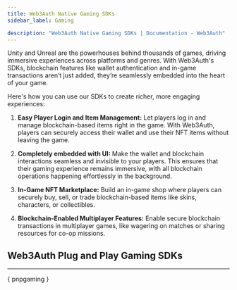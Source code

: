 ```yaml
---
title: Web3Auth Native Gaming SDKs
sidebar_label: Gaming

description: "Web3Auth Native Gaming SDKs | Documentation - Web3Auth"
---
```



Unity and Unreal are the powerhouses behind thousands of games, driving immersive experiences across
platforms and genres. With Web3Auth's SDKs, blockchain features like wallet authentication and
in-game transactions aren’t just added, they’re seamlessly embedded into the heart of your game.

Here's how you can use our SDKs to create richer, more engaging experiences:

1. **Easy Player Login and Item Management:** Let players log in and manage blockchain-based items
   right in the game. With Web3Auth, players can securely access their wallet and use their NFT
   items without leaving the game.

2. **Completely embedded with UI:** Make the wallet and blockchain interactions seamless and
   invisible to your players. This ensures that their gaming experience remains immersive, with all
   blockchain operations happening effortlessly in the background.

3. **In-Game NFT Marketplace:** Build an in-game shop where players can securely buy, sell, or trade
   blockchain-based items like skins, characters, or collectibles.

4. **Blockchain-Enabled Multiplayer Features:** Enable secure blockchain transactions in multiplayer
   games, like wagering on matches or sharing resources for co-op missions.

## Web3Auth Plug and Play Gaming SDKs

---

{ pnpgaming }
